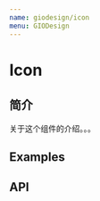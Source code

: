 ```yaml
---
name: giodesign/icon
menu: GIODesign
---
```


# Icon

## 简介

关于这个组件的介绍。。。

## Examples
<Playground>
    <Icon
      name='gicon-alert'
      style={{fill: 'rgb(255, 70, 66)', marginRight: '10px'}}
      size='large'
    />
    <Icon
      name='gicon-alert'
      style={{fill: 'rgb(255, 70, 66)', marginRight: '10px'}}
      size='small'
    />
</Playground>

## API